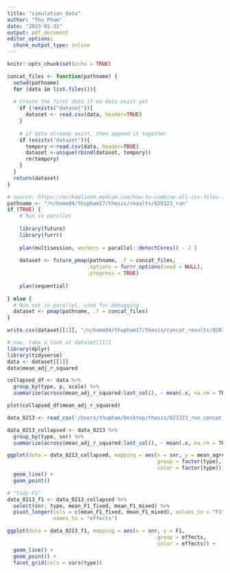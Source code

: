```yaml
---
title: "simulation_data"
author: "Thu Pham"
date: "2023-01-31"
output: pdf_document
editor_options: 
  chunk_output_type: inline
---
```


```r
knitr::opts_chunk$set(echo = TRUE)
```

```r
concat_files <- function(pathname) {
  setwd(pathname)
  for (data in list.files()){
  
  # Create the first data if no data exist yet
    if (!exists("dataset")){
      dataset <- read.csv(data, header=TRUE)
    }
    
    # if data already exist, then append it together
    if (exists("dataset")){
      tempory <-read.csv(data, header=TRUE)
      dataset <-unique(rbind(dataset, tempory))
      rm(tempory)
    }
  }
  return(dataset)
}
```


```r
# source: https://michaelinom.medium.com/how-to-combine-all-csv-files-from-the-same-folder-into-one-data-frame-automatically-with-r-1775876a876c
pathname <- "/n/home04/thupham17/thesis/results/020323_run"
if (TRUE) {
    # Run in parallel
    
    library(future)
    library(furrr)
  
    plan(multisession, workers = parallel::detectCores() - 2 )
    
    dataset <- future_pmap(pathname, .f = concat_files,
                          .options = furrr_options(seed = NULL),
                          .progress = TRUE)
    
    plan(sequential)
    
} else {
  # Run not in parallel, used for debugging
  dataset <- pmap(pathname, .f = concat_files)
}
```
```r
write.csv(dataset[[1]], "/n/home04/thupham17/thesis/concat_results/020323_run.csv")
```

```r
# now, take a look at dataset[[1]]
library(dplyr)
library(tidyverse)
data <- dataset[[1]]
data$mean_adj_r_squared
```


```r
collapsed_df <- data %>% 
  group_by(type, p, scale) %>%
  summarize(across(mean_adj_r_squared:last_col(), ~ mean(.x, na.rm = TRUE)))
```

```r
plot(collapsed_df$mean_adj_r_squared)
```

```r
data_0213 <- read_csv('/Users/thupham/Desktop/thesis/021323_run_concat.csv')
```
```r
data_0213_collapsed <- data_0213 %>%
  group_by(type, snr) %>%
  summarize(across(mean_adj_r_squared:last_col(), ~ mean(.x, na.rm = TRUE)))
```

```r
ggplot(data = data_0213_collapsed, mapping = aes(x = snr, y = mean_agreement,
                                                 group = factor(type), 
                                                 color = factor(type))) + 
  geom_line() + 
  geom_point()
```


```r
# "tidy F1"
data_0213_f1 <- data_0213_collapsed %>%
  select(snr, type, mean_F1_fixed, mean_F1_mixed) %>%
  pivot_longer(cols = c(mean_F1_fixed, mean_F1_mixed), values_to = "F1",
               names_to = "effects")
```

```r
ggplot(data = data_0213_f1, mapping = aes(x = snr, y = F1,
                                                 group = effects, 
                                                 color = effects)) + 
  geom_line() + 
  geom_point() + 
  facet_grid(cols = vars(type))
```

